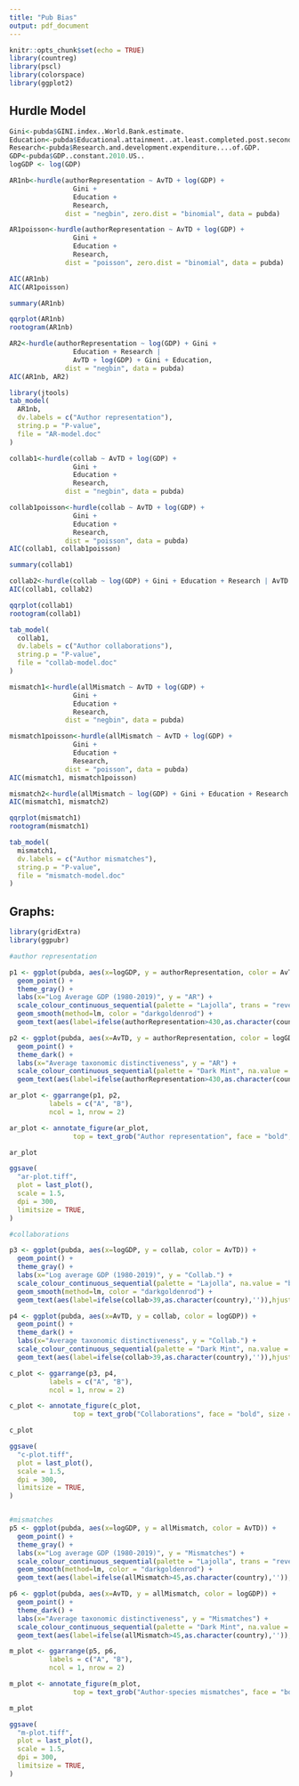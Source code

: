 ---
title: "Pub Bias"
output: pdf_document
---

```{r setup, include=FALSE}
knitr::opts_chunk$set(echo = TRUE)
library(countreg)
library(pscl)
library(colorspace)
library(ggplot2)
```

## Hurdle Model

```{r}
Gini<-pubda$GINI.index..World.Bank.estimate.
Education<-pubda$Educational.attainment..at.least.completed.post.secondary..population.25...total......cumulative.
Research<-pubda$Research.and.development.expenditure....of.GDP.
GDP<-pubda$GDP..constant.2010.US..
logGDP <- log(GDP)

AR1nb<-hurdle(authorRepresentation ~ AvTD + log(GDP) + 
                Gini + 
                Education +
                Research, 
              dist = "negbin", zero.dist = "binomial", data = pubda)

AR1poisson<-hurdle(authorRepresentation ~ AvTD + log(GDP) + 
                Gini + 
                Education +
                Research, 
              dist = "poisson", zero.dist = "binomial", data = pubda)

AIC(AR1nb)
AIC(AR1poisson)
```

```{r}
summary(AR1nb)
```

```{r}
qqrplot(AR1nb)
rootogram(AR1nb)
```

```{r}
AR2<-hurdle(authorRepresentation ~ log(GDP) + Gini +
                Education + Research | 
                AvTD + log(GDP) + Gini + Education, 
              dist = "negbin", data = pubda)
AIC(AR1nb, AR2)

library(jtools)
tab_model(
  AR1nb, 
  dv.labels = c("Author representation"),
  string.p = "P-value", 
  file = "AR-model.doc"
)
```

```{r}
collab1<-hurdle(collab ~ AvTD + log(GDP) + 
                Gini + 
                Education +
                Research, 
              dist = "negbin", data = pubda)

collab1poisson<-hurdle(collab ~ AvTD + log(GDP) + 
                Gini + 
                Education +
                Research, 
              dist = "poisson", data = pubda)
AIC(collab1, collab1poisson)

summary(collab1)

collab2<-hurdle(collab ~ log(GDP) + Gini + Education + Research | AvTD + log(GDP) + Education + Research, dist = "negbin", data = pubda)
AIC(collab1, collab2)

qqrplot(collab1)
rootogram(collab1)

tab_model(
  collab1, 
  dv.labels = c("Author collaborations"),
  string.p = "P-value", 
  file = "collab-model.doc"
)
```

```{r}
mismatch1<-hurdle(allMismatch ~ AvTD + log(GDP) + 
                Gini + 
                Education +
                Research, 
              dist = "negbin", data = pubda)

mismatch1poisson<-hurdle(allMismatch ~ AvTD + log(GDP) + 
                Gini + 
                Education +
                Research, 
              dist = "poisson", data = pubda)
AIC(mismatch1, mismatch1poisson)

mismatch2<-hurdle(allMismatch ~ log(GDP) + Gini + Education + Research | AvTD + log(GDP) + Gini + Research, dist = "poisson", data = pubda)
AIC(mismatch1, mismatch2)

qqrplot(mismatch1)
rootogram(mismatch1)

tab_model(
  mismatch1, 
  dv.labels = c("Author mismatches"),
  string.p = "P-value", 
  file = "mismatch-model.doc"
)
```

## Graphs:

```{r}
library(gridExtra)
library(ggpubr)

#author representation 

p1 <- ggplot(pubda, aes(x=logGDP, y = authorRepresentation, color = AvTD)) + 
  geom_point() +
  theme_gray() +
  labs(x="Log Average GDP (1980-2019)", y = "AR") +
  scale_colour_continuous_sequential(palette = "Lajolla", trans = "reverse", na.value = "black") + 
  geom_smooth(method=lm, color = "darkgoldenrod") +
  geom_text(aes(label=ifelse(authorRepresentation>430,as.character(country),'')),hjust=1,vjust=1)

p2 <- ggplot(pubda, aes(x=AvTD, y = authorRepresentation, color = logGDP)) + 
  geom_point() +
  theme_dark() +
  labs(x="Average taxonomic distinctiveness", y = "AR") +
  scale_colour_continuous_sequential(palette = "Dark Mint", na.value = "black") +
  geom_text(aes(label=ifelse(authorRepresentation>430,as.character(country),'')),hjust=1,vjust=1)

ar_plot <- ggarrange(p1, p2, 
          labels = c("A", "B"),
          ncol = 1, nrow = 2)

ar_plot <- annotate_figure(ar_plot,
                top = text_grob("Author representation", face = "bold", size = 14))

ar_plot

ggsave(
  "ar-plot.tiff",
  plot = last_plot(),
  scale = 1.5,
  dpi = 300,
  limitsize = TRUE,
)

#collaborations

p3 <- ggplot(pubda, aes(x=logGDP, y = collab, color = AvTD)) + 
  geom_point() +
  theme_gray() +
  labs(x="Log average GDP (1980-2019)", y = "Collab.") +
  scale_colour_continuous_sequential(palette = "Lajolla", na.value = "black") + 
  geom_smooth(method=lm, color = "darkgoldenrod") + 
  geom_text(aes(label=ifelse(collab>39,as.character(country),'')),hjust=1,vjust=1)

p4 <- ggplot(pubda, aes(x=AvTD, y = collab, color = logGDP)) + 
  geom_point() +
  theme_dark() +
  labs(x="Average taxonomic distinctiveness", y = "Collab.") +
  scale_colour_continuous_sequential(palette = "Dark Mint", na.value = "black") + 
  geom_text(aes(label=ifelse(collab>39,as.character(country),'')),hjust=1,vjust=1)

c_plot <- ggarrange(p3, p4, 
          labels = c("A", "B"),
          ncol = 1, nrow = 2)

c_plot <- annotate_figure(c_plot,
                top = text_grob("Collaborations", face = "bold", size = 14))

c_plot

ggsave(
  "c-plot.tiff",
  plot = last_plot(),
  scale = 1.5,
  dpi = 300,
  limitsize = TRUE,
)


#mismatches
p5 <- ggplot(pubda, aes(x=logGDP, y = allMismatch, color = AvTD)) + 
  geom_point() +
  theme_gray() +
  labs(x="Log average GDP (1980-2019)", y = "Mismatches") +
  scale_colour_continuous_sequential(palette = "Lajolla", trans = "reverse", na.value = "black") + 
  geom_smooth(method=lm, color = "darkgoldenrod") + 
  geom_text(aes(label=ifelse(allMismatch>45,as.character(country),'')),hjust=1,vjust=1)

p6 <- ggplot(pubda, aes(x=AvTD, y = allMismatch, color = logGDP)) + 
  geom_point() +
  theme_dark() +
  labs(x="Average taxonomic distinctiveness", y = "Mismatches") +
  scale_colour_continuous_sequential(palette = "Dark Mint", na.value = "black") + 
  geom_text(aes(label=ifelse(allMismatch>45,as.character(country),'')),hjust=1,vjust=1)

m_plot <- ggarrange(p5, p6, 
          labels = c("A", "B"),
          ncol = 1, nrow = 2)

m_plot <- annotate_figure(m_plot,
                top = text_grob("Author-species mismatches", face = "bold", size = 14))

m_plot

ggsave(
  "m-plot.tiff",
  plot = last_plot(),
  scale = 1.5,
  dpi = 300,
  limitsize = TRUE,
)
```
